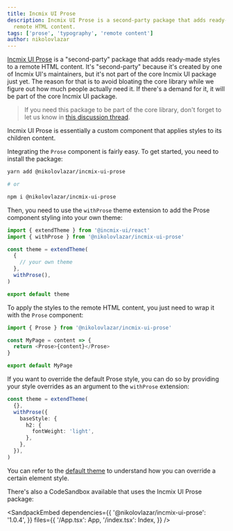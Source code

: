 ```yaml
---
title: Incmix UI Prose
description: Incmix UI Prose is a second-party package that adds ready-made styles to
  remote HTML content.
tags: ['prose', 'typography', 'remote content']
author: nikolovlazar
---
```


[Incmix UI Prose](https://github.com/nikolovlazar/incmix-ui-prose) is a
"second-party" package that adds ready-made styles to a remote HTML content.
It's "second-party" because it's created by one of Incmix UI's maintainers, but
it's not part of the core Incmix UI package just yet. The reason for that is to
avoid bloating the core library while we figure out how much people actually
need it. If there's a demand for it, it will be part of the core Incmix UI
package.

> If you need this package to be part of the core library, don't forget to let
> us know in
> [this discussion thread](https://github.com/incmix-ui/incmix-ui-docs/discussions/469).

Incmix UI Prose is essentially a custom component that applies styles to its
children content.

Integrating the `Prose` component is fairly easy. To get started, you need to
install the package:

```bash
yarn add @nikolovlazar/incmix-ui-prose

# or

npm i @nikolovlazar/incmix-ui-prose
```

Then, you need to use the `withProse` theme extension to add the Prose component
styling into your own theme:

```typescript ln={2,8}
import { extendTheme } from '@incmix-ui/react'
import { withProse } from '@nikolovlazar/incmix-ui-prose'

const theme = extendTheme(
  {
    // your own theme
  },
  withProse(),
)

export default theme
```

To apply the styles to the remote HTML content, you just need to wrap it with
the `Prose` component:

```typescript
import { Prose } from '@nikolovlazar/incmix-ui-prose'

const MyPage = content => {
  return <Prose>{content}</Prose>
}

export default MyPage
```

If you want to override the default Prose style, you can do so by providing your
style overrides as an argument to the `withProse` extension:

```typescript
const theme = extendTheme(
  {},
  withProse({
    baseStyle: {
      h2: {
        fontWeight: 'light',
      },
    },
  }),
)
```

You can refer to the
[default theme](https://github.com/nikolovlazar/incmix-ui-prose/blob/main/packages/incmix-ui-prose/src/theme.ts#L17)
to understand how you can override a certain element style.

There's also a CodeSandbox available that uses the Incmix UI Prose package:


<SandpackEmbed
  dependencies={{
    '@nikolovlazar/incmix-ui-prose': '1.0.4',
  }}
  files={{
    '/App.tsx': App,
    '/index.tsx': Index,
  }}
/>
